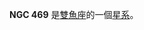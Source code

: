 {{Multiple issues|
{{No footnotes|time=2020-08-18T12:50:18+00:00}}
{{refimprove|time=2020-08-18T12:50:18+00:00}}
}}
{{NGCInfoBox|NGCID=NGC 469|發現者=阿爾伯特·馬爾夫|發現日期=1864年11月3日|其他編號=MCG 2-4-23,ZWG 436.24|曆元=J2000.0
|赤經=1時19分33秒|赤緯=14°52'19"
|星座=雙魚座|星體=星系
|星等=14.3|表面亮度=12.8|藍等=15.1}}

'''NGC 469''' 是[[雙魚座|雙魚座]]的一個[[星系|星系]]。

{{NGCReference|469}}
{{Catalogs|NGC=469}}

{{Galaxy-stub}}
